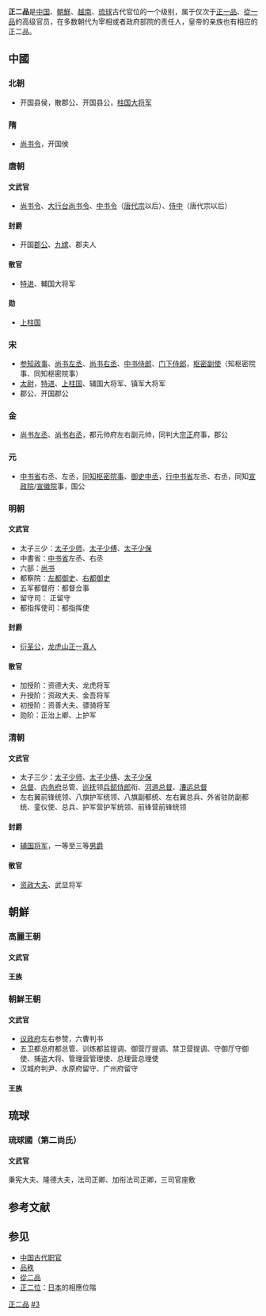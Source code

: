 '''正二品'''是[[中国|中国]]、[[朝鮮半島|朝鮮]]、[[越南|越南]]、[[琉球|琉球]]古代官位的一个级别，属于仅次于[[正一品|正一品]]、[[從一品|從一品]]的高级官员，在多数朝代为宰相或者政府部院的责任人，皇帝的亲族也有相应的正二品。
==中國==
===北朝===
*开国县侯，散郡公、开国县公，[[八柱国|柱国大将军]]
===隋===
*[[尚书令|尚书令]]，开国侯
===唐朝===
{{main|唐朝官職表}}
====文武官====
*[[尚书令|尚书令]]、[[大行台|大行台]][[尚书令|尚书令]]、[[中书令|中书令]]（[[唐代宗|唐代宗]]以后）、[[侍中|侍中]]（唐代宗以后）
====封爵====
*开国[[郡公|郡公]]、[[九嫔|九嫔]]、郡夫人
====散官====
*[[特进|特进]]、輔国大将军
====勋====
*[[上柱国|上柱国]]
===宋===
*[[参知政事|参知政事]]、[[尚书左丞|尚书左丞]]、[[尚书右丞|尚书右丞]]、[[中书侍郎|中书侍郎]]、[[门下侍郎|门下侍郎]]，[[枢密副使|枢密副使]]（知枢密院事、同知枢密院事）
*[[太尉|太尉]]，[[特进|特进]]、[[上柱国|上柱国]]、辅国大将军、镇军大将军
*郡公、开国郡公
===金===
*[[尚书左丞|尚书左丞]]、[[尚书右丞|尚书右丞]]，都元帅府左右副元帅，同判大[[宗正|宗正]]府事，郡公
===元===
*[[中书省|中书省]]右丞、左丞，[[同知枢密院事|同知枢密院事]]、[[御史中丞|御史中丞]]，[[行中书省|行中书省]]左丞、右丞，同知[[宣政院|宣政院]]/[[宣徽院|宣徽院]]事，国公
===明朝===
{{main|明朝官職表}}
====文武官====
*太子三少：[[太子少师|太子少师]]、[[太子少傅|太子少傅]]、[[太子少保|太子少保]] 
*中書省：[[中书省|中书省]]左丞、右丞
*六部：[[尚书_(官职)|尚书]]
*都察院：[[左都御史|左都御史]]、[[右都御史|右都御史]]
*五军都督府：都督佥事
*留守司： 正留守
*都指挥使司：都指挥使
====封爵====
*[[衍圣公|衍圣公]]，[[龙虎山|龙虎山]][[正一真人|正一真人]]
====散官====
*加授阶：资德大夫、龙虎将军	
*升授阶：资政大夫、金吾将军
*初授阶：资善大夫、骠骑将军
*勋阶：正治上卿、上护军
===清朝===
{{main|清朝官職表}}
====文武官====
*太子三少：[[太子少师|太子少师]]、[[太子少傅|太子少傅]]、[[太子少保|太子少保]] 
*[[总督|总督]]、[[内务府|内务府]]总管、[[巡抚|巡抚]]领[[兵部侍郎|兵部侍郎]]衔、[[河道总督|河道总督]]、[[漕运总督|漕运总督]]
*左右翼前锋统领、八旗护军统领、八旗副都统、左右翼总兵、外省驻防副都统、銮仪使、总兵、护军营护军统领、前锋营前锋统领		
====封爵====
*[[辅国将军|辅国将军]]，一等至三等[[男爵|男爵]]
====散官====
*[[资政大夫|资政大夫]]、武显将军
==朝鮮==
===高麗王朝===
====文武官====
====王族====
===朝鮮王朝===
====文武官====
*[[议政府|议政府]]左右参赞，六曹判书
*五卫都总府都总管、训炼都监提调、御营厅提调、禁卫营提调、守御厅守御使、捕盗大将、管理营管理使、总理营总理使
*汉城府判尹、水原府留守、广州府留守
====王族====
==琉球==
===琉球國（第二尚氏）===
{{main|琉球位階}}
====文武官====
秉宪大夫、隆德大夫，法司正卿、加衔法司正卿，三司官座敷
== 参考文献 ==
{{Reflist}}

== 参见 ==
* [[中国古代职官|中国古代职官]]
* [[品秩|品秩]]
* [[從二品|從二品]]
* [[正二位|正二位]]：[[日本|日本]]的相應位階

{{中國品秩}}
[[Category:正二品|]]
[[Category:品秩|#3]]